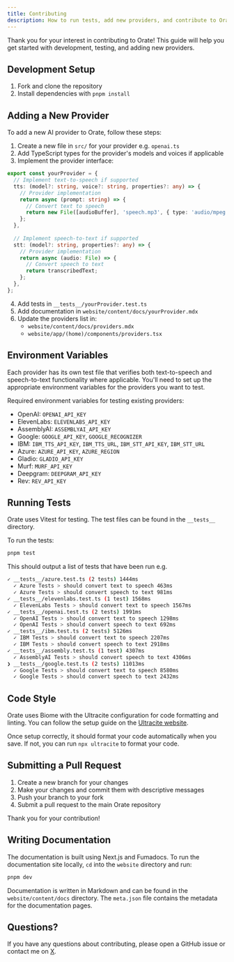 ```yaml
---
title: Contributing
description: How to run tests, add new providers, and contribute to Orate.
---
```


Thank you for your interest in contributing to Orate! This guide will help you get started with development, testing, and adding new providers.

## Development Setup

1. Fork and clone the repository
2. Install dependencies with `pnpm install`

## Adding a New Provider

To add a new AI provider to Orate, follow these steps:

1. Create a new file in `src/` for your provider e.g. `openai.ts` 
2. Add TypeScript types for the provider's models and voices if applicable
3. Implement the provider interface:

```ts
export const yourProvider = {
  // Implement text-to-speech if supported
  tts: (model?: string, voice?: string, properties?: any) => {
    // Provider implementation
    return async (prompt: string) => {
      // Convert text to speech
      return new File([audioBuffer], 'speech.mp3', { type: 'audio/mpeg' });
    };
  },
  
  // Implement speech-to-text if supported
  stt: (model?: string, properties?: any) => {
    // Provider implementation
    return async (audio: File) => {
      // Convert speech to text
      return transcribedText;
    };
  },
};
```

4. Add tests in `__tests__/yourProvider.test.ts`
5. Add documentation in `website/content/docs/yourProvider.mdx`
6. Update the providers list in:
   - `website/content/docs/providers.mdx`
   - `website/app/(home)/components/providers.tsx`

## Environment Variables

Each provider has its own test file that verifies both text-to-speech and speech-to-text functionality where applicable. You'll need to set up the appropriate environment variables for the providers you want to test.

Required environment variables for testing existing providers:

- OpenAI: `OPENAI_API_KEY`
- ElevenLabs: `ELEVENLABS_API_KEY`
- AssemblyAI: `ASSEMBLYAI_API_KEY`
- Google: `GOOGLE_API_KEY`, `GOOGLE_RECOGNIZER`
- IBM: `IBM_TTS_API_KEY`, `IBM_TTS_URL`, `IBM_STT_API_KEY`, `IBM_STT_URL`
- Azure: `AZURE_API_KEY`, `AZURE_REGION`
- Gladio: `GLADIO_API_KEY`
- Murf: `MURF_API_KEY`
- Deepgram: `DEEPGRAM_API_KEY`
- Rev: `REV_API_KEY`

## Running Tests

Orate uses Vitest for testing. The test files can be found in the `__tests__` directory.

To run the tests:

```bash
pnpm test
```

This should output a list of tests that have been run e.g.

```sh
✓ __tests__/azure.test.ts (2 tests) 1444ms
  ✓ Azure Tests > should convert text to speech 463ms
  ✓ Azure Tests > should convert speech to text 981ms
✓ __tests__/elevenlabs.test.ts (1 test) 1568ms
  ✓ ElevenLabs Tests > should convert text to speech 1567ms
✓ __tests__/openai.test.ts (2 tests) 1991ms
  ✓ OpenAI Tests > should convert text to speech 1298ms
  ✓ OpenAI Tests > should convert speech to text 692ms
✓ __tests__/ibm.test.ts (2 tests) 5126ms
  ✓ IBM Tests > should convert text to speech 2207ms
  ✓ IBM Tests > should convert speech to text 2918ms
✓ __tests__/assembly.test.ts (1 test) 4307ms
  ✓ AssemblyAI Tests > should convert speech to text 4306ms
❯ __tests__/google.test.ts (2 tests) 11013ms
  ✓ Google Tests > should convert text to speech 8580ms
  ✓ Google Tests > should convert speech to text 2432ms
```

## Code Style

Orate uses Biome with the Ultracite configuration for code formatting and linting. You can follow the setup guide on the [Ultracite website](https://www.ultracite.dev/).

Once setup correctly, it should format your code automatically when you save. If not, you can run `npx ultracite` to format your code.

## Submitting a Pull Request

1. Create a new branch for your changes
2. Make your changes and commit them with descriptive messages
3. Push your branch to your fork
4. Submit a pull request to the main Orate repository

Thank you for your contribution!

## Writing Documentation

The documentation is built using Next.js and Fumadocs. To run the documentation site locally, `cd` into the `website` directory and run:

```bash
pnpm dev
```

Documentation is written in Markdown and can be found in the `website/content/docs` directory. The `meta.json` file contains the metadata for the documentation pages.

## Questions?

If you have any questions about contributing, please open a GitHub issue or contact me on [X](https://x.com/haydenbleasel).
